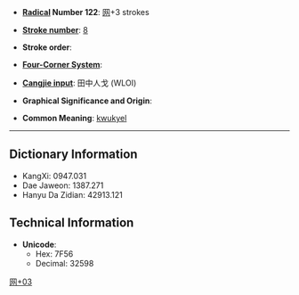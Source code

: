 * '''[[Wiktionary:Chinese radical index| Radical]] Number 122''': [[Wiktionary:Chinese radical index 网|网]]+3 strokes

* '''[[Wiktionary:Chinese total strokes index|Stroke number]]''': [[Wiktionary:Chinese total strokes index 8|8]]

* '''Stroke order''': 

* '''[[Wiktionary:Chinese four corner index|Four-Corner System]]''': 

* '''[[Wiktionary:Chinese Cangjie index|Cangjie input]]''': 田中人戈 (WLOI)

* '''Graphical Significance and Origin''': 

* '''Common Meaning''': [[kwukyel]]

----

== Dictionary Information ==

* KangXi: 0947.031
* Dae Jaweon: 1387.271
* Hanyu Da Zidian: 42913.121

== Technical Information ==

* '''Unicode''':
** Hex: 7F56
** Decimal: 32598

[[Category:CJKV Character articles lacking all romanizations|网+03]]